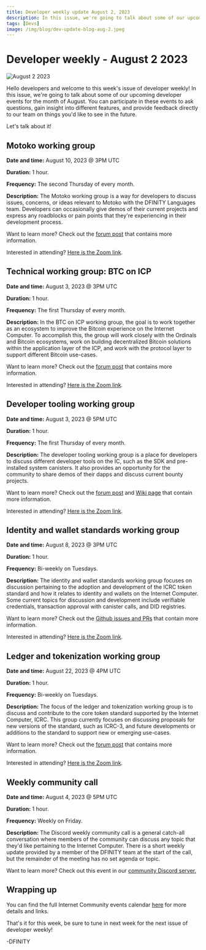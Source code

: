 ```yaml
---
title: Developer weekly update August 2, 2023
description: In this issue, we're going to talk about some of our upcoming developer events for the month of August. You can participate in these events to ask questions, gain insight into different features, and provide feedback directly to our team on things you'd like to see in the future. 
tags: [Devs]
image: /img/blog/dev-update-blog-aug-2.jpeg
---
```


# Developer weekly - August 2 2023

![August 2 2023](../../static/img/blog/dev-update-blog-aug-2.jpeg)

Hello developers and welcome to this week's issue of developer weekly! In this issue, we're going to talk about some of our upcoming developer events for the month of August. You can participate in these events to ask questions, gain insight into different features, and provide feedback directly to our team on things you'd like to see in the future. 

Let's talk about it!

## Motoko working group

**Date and time:** August 10, 2023 @ 3PM UTC

**Duration:** 1 hour. 

**Frequency:** The second Thursday of every month. 

**Description:** The Motoko working group is a way for developers to discuss issues, concerns, or ideas relevant to Motoko with the DFINITY Languages team. Developers can occasionally give demos of their current projects and express any roadblocks or pain points that they're experiencing in their development process. 

Want to learn more? Check out the [forum post](https://forum.dfinity.org/t/motoko-developer-working-group/20488) that contains more information. 

Interested in attending? [Here is the Zoom link](https://dfinity.zoom.us/j/97118754835?pwd%3DWFZiUVcyQ0tqOHlrajFUa0dpRTc3Zz09). 

## Technical working group: BTC on ICP

**Date and time:** August 3, 2023 @ 3PM UTC

**Duration:** 1 hour. 

**Frequency:** The first Thursday of every month. 

**Description:** In the BTC on ICP working group, the goal is to work together as an ecosystem to improve the Bitcoin experience on the Internet Computer. To accomplish this, the group will work closely with the Ordinals and Bitcoin ecosystems, work on building decentralized Bitcoin solutions within the application layer of the ICP, and work with the protocol layer to support different Bitcoin use-cases. 

Want to learn more? Check out the [forum post](https://forum.dfinity.org/t/technical-working-group-btc-on-icp/21225) that contains more information. 

Interested in attending? [Here is the Zoom link](https://dfinity.zoom.us/j/96908162000?pwd=UXc5bFowMXZqTXgwOW9zZFk4TkNNUT09). 

## Developer tooling working group

**Date and time:** August 3, 2023 @ 5PM UTC

**Duration:** 1 hour. 

**Frequency:** The first Thursday of every month.

**Description:** The developer tooling working group is a place for developers to discuss different developer tools on the IC, such as the SDK and pre-installed system canisters. It also provides an opportunity for the community to share demos of their dapps and discuss current bounty projects. 

Want to learn more? Check out the [forum post](https://forum.dfinity.org/t/technical-working-group-developer-tooling/11941) and [Wiki page](https://wiki.internetcomputer.org/wiki/Developer_Tooling) that contain more information. 

Interested in attending? [Here is the Zoom link](https%3A%2F%2Fdfinity.zoom.us%2Fj%2F98865672859%3Fpwd%3DUXorcDNQQzl3Tk5rVTVmRW5lYXdEQT09&sa=D&ust=1691348280000000&usg=AOvVaw1w1Brro5ZjjkqoXI1m6kcD). 

## Identity and wallet standards working group

**Date and time:** August 8, 2023 @ 3PM UTC

**Duration:** 1 hour. 

**Frequency:** Bi-weekly on Tuesdays.

**Description:**  The identity and wallet standards working group focuses on discussion pertaining to the adoption and development of the ICRC token standard and how it relates to identity and wallets on the Internet Computer. Some current topics for discussion and development include verifiable credentials, transaction approval with canister calls, and DID registries. 

Want to learn more? Check out the [Github issues and PRs](https://github.com/dfinity/wg-identity-authentication) that contain more information. 

Interested in attending? [Here is the Zoom link](https://www.google.com/url?q=https%3A%2F%2Fdfinity.zoom.us%2Fj%2F99119049293%3Fpwd%3DZUZ0eGZJN3FHK1RzWkpTZUJoNUd0dz09&sa=D&ust=1691348280000000&usg=AOvVaw2FWcBOw4gquppvAlYgIjQW). 

## Ledger and tokenization working group

**Date and time:** August 22, 2023 @ 4PM UTC

**Duration:** 1 hour. 

**Frequency:** Bi-weekly on Tuesdays.

**Description:** The focus of the ledger and tokenization working group is to discuss and contribute to the core token standard supported by the Internet Computer, ICRC. This group currently focuses on discussing proposals for new versions of the standard, such as ICRC-3, and future developments or additions to the standard to support new or emerging use-cases. 

Want to learn more? Check out the [forum post](https://forum.dfinity.org/t/announcing-token-standard-as-topic-of-the-first-meeting-of-the-ledger-tokenization-working-group/11925) that contains more information. 

Interested in attending? [Here is the Zoom link](https://dfinity.zoom.us/j/99093158767?pwd=NEhFdk9yemtmT2NoYW1Ta2VWM2VzZz09). 

## Weekly community call

**Date and time:** August 4, 2023 @ 5PM UTC

**Duration:** 1 hour. 

**Frequency:** Weekly on Friday.

**Description:** The Discord weekly community call is a general catch-all conversation where members of the community can discuss any topic that they'd like pertaining to the Internet Computer. There is a short weekly update provided by a member of the DFINITY team at the start of the call, but the remainder of the meeting has no set agenda or topic. 

Want to learn more? Check out this event in our [community Discord server.](https://discord.gg/9Ptz48GZ?event=1135913036465573908)

## Wrapping up

You can find the full Internet Community events calendar [here](https://calendar.google.com/calendar/u/0/embed?src=c_cgoeq917rpeap7vse3is1hl310@group.calendar.google.com&ctz=Europe/Zurich) for more details and links. 

That's it for this week, be sure to tune in next week for the next issue of developer weekly!

-DFINITY
